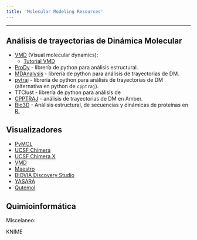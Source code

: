 ```yaml
---
title: 'Molecular Modeling Resources'
---
```

***

## Análisis de trayectorias de Dinámica Molecular

- [VMD](http://www.ks.uiuc.edu/Research/vmd/) (Visual molecular dynamics): 
  - [Tutorial VMD](http://www.ks.uiuc.edu/Training/Tutorials/vmd/vmd-tutorial.pdf)
- [ProDy](http://prody.csb.pitt.edu/tutorials/) - librería de python para análisis estructural.
- [MDAnalysis](https://www.mdanalysis.org/about/) - librería de python para análisis de trayectorias de DM.
- [pytraj](https://amber-md.github.io/pytraj/latest/index.html) - librería de python para análisis de trayectorias de DM (alternativa en python de `cpptraj`).
- TTClust - librería de python para análisis de 
- [CPPTRAJ](https://amberhub.chpc.utah.edu/cpptraj/) - análisis de trayectorias de DM en Amber.
- [Bio3D](http://thegrantlab.org/bio3d_v2/index.php) - Análisis estructural, de secuencias y dinámicas de proteínas en [R.](https://www.r-project.org/)

## Visualizadores
- [PyMOL](https://pymol.org/2/) 
- [UCSF Chimera](https://www.cgl.ucsf.edu/chimera/)
- [UCSF Chimera X](https://www.rbvi.ucsf.edu/chimerax/)
- [VMD](http://www.ks.uiuc.edu/Research/vmd/) 
- [Maestro](https://www.schrodinger.com/freemaestro)
- [BIOVIA Discovery Studio](https://discover.3ds.com/discovery-studio-visualizer-download#_ga=2.139527984.2003505014.1614374842-1205daf0-754c-11eb-8d39-116c13c7f4bb)
- [YASARA](http://www.yasara.org/index.html)
- [Qutemol](https://sourceforge.net/projects/qutemol/)


## Quimioinformática

Miscelaneo:

KNIME
